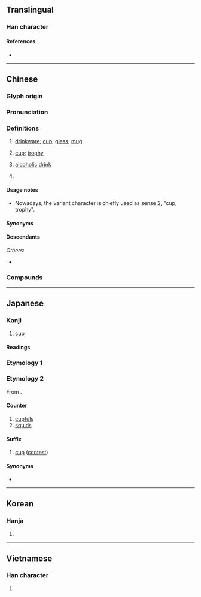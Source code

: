{{also|盃}}
{{character info}}
==Translingual==
{{stroke order|strokes=8}}

===Han character===
{{Han char|rn=75|rad=木|as=04|sn=8|four=41990|canj=DMF|ids=⿰木不}}

====References====
* {{Han ref|kx=0513.090|dkj=14497|dj=0899.060|hdz=21166.020|uh=676F|ud=26479|bh=AA4D|bd=43597}}

----

==Chinese==
{{zh-forms|alt=桮,盃*}}

===Glyph origin===
{{Han etym}}

===Pronunciation===
{{zh-pron
|m=bēi
|ma=y
|c=bui1
|c-t=boi1
|h=pfs=pî;gd=bi1
|j=bei1
|md=buŏi
|mn=poe
|mn-t=buê1
|w=1pe
|mc=y
|oc=y
|cat=n,cl
}}

===Definitions===
{{zh-hanzi}}

# [[drinkware]]; [[cup]]; [[glass]]; [[mug]] {{zh-mw|c:隻}}
#: {{zh-x|杯子{zi}|drinkware; cup; glass}}
# [[cup]]; [[trophy]]
#: {{zh-x|世界杯|world cup}}
# [[alcoholic]] [[drink]]
#: {{zh-x|貪杯|to drink alcohol excessively}}
# {{zh-classifier|[[cup]]s/[[glass]]es of drinks/food}}
#: {{zh-x|一 杯 茶|a cup of tea}}
#: {{zh-x|還 想 喝 一 杯 嗎？|Would you like another '''drink'''?}}
#: {{zh-x|一 大 杯 水|a huge '''glass''' of water|C}}
#: {{zh-x|一 杯 雪糕|a '''cup''' of ice cream|C}}

====Usage notes====
* Nowadays, the variant character {{l|zh|盃}} is chiefly used as sense 2, "cup, trophy".

====Synonyms====
{{zh-dial|杯子}}
{{zh-dial|杯}}

====Descendants====
{{CJKV||はい}}
''Others'':
* {{desc|bor=1|za|boi}}

===Compounds===
{{zh-der|交杯盞|喝交杯|分杯羹|勸杯|傳杯弄盞|交杯酒|傳杯換盞|同羅杯|分我杯羹|弄盞傳杯|弓影浮杯|弓影杯蛇|分一杯羹|停杯|三杯雞|傳杯送盞|套杯|夜光杯|上馬杯|下馬杯|交杯|保暖杯|乾杯|九龍杯|把杯|掛杯架|杯棬|杯蛇鬼車|杯弓蛇影|杯水粒粟|杯茗|杯圈|杯觥交錯|杯珓|海漂杯|杯墊|杯盤狼藉|杯中物|歇馬杯|捧杯|杯筊|殘杯冷炙|碰杯|杯水之謝|杯葛運動|杯鍋|杯子|珓杯|戀酒貪杯|甕盡杯乾|獎杯|杯臺|燒杯|杯盤狼籍|杯水車薪|杯中之物|杯湯|杯渡|杯酒戈矛|杯行|杯麵|杯酌|杯葛|杯箸|杯盤舞|杯杓|銀杯羽化|筊杯|象箸玉杯|電熱杯|臺維斯杯|門杯|餘杯冷炙|量杯|覆杯|貪杯|鸚鵡杯|馬克杯|胞芽杯|聖杯|銜杯|銀杯|酒杯|茶杯|巡杯|螺杯|耳杯|門面杯||跋杯:buăk-bŭi}}

{{zh-cat|Beginning}}

----

==Japanese==

===Kanji===
{{ja-kanji|grade=c|rs=木04}}

# [[cup]]

====Readings====
{{ja-readings
|goon=へ
|kanon=はい <!--, ぱい-->
|kun=さかずき-<さかづき-
}}

===Etymology 1===
{{ja-kanjitab|さかずき|yomi=kun}}
{{ja-see|さかずき}}

===Etymology 2===
{{ja-kanjitab|はい|alt=盃}}
From {{bor|ja|ltc|杯|sort=はい}}.

====Counter====
{{ja-pos|はい|counter}}

# [[cupful]]s
# [[squid]]s {{qual|as food}}

====Suffix====
{{ja-pos|はい|suffix}}

# {{lb|ja|games|sort=はい}} [[cup]] ([[contest]])

====Synonyms====
* {{ja-r|カップ}}

----

==Korean==

===Hanja===
{{ko-hanja|hangeul=[[배]]|eumhun=|mr=pae|y=pay}}

# {{rfdef|ko|sort=木04}}

----

==Vietnamese==

===Han character===
{{vi-readings|reading=bôi|rs=木04}}

# {{rfdef|vi|sort=木04}}